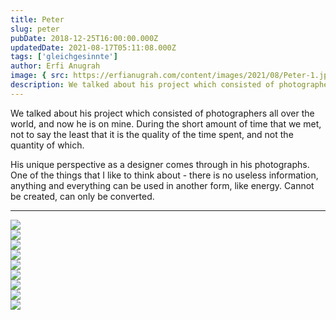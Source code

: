 ```yaml
---
title: Peter
slug: peter
pubDate: 2018-12-25T16:00:00.000Z
updatedDate: 2021-08-17T05:11:08.000Z
tags: ['gleichgesinnte']
author: Erfi Anugrah
image: { src: https://erfianugrah.com/content/images/2021/08/Peter-1.jpg, alt: peter-1 }
description: We talked about his project which consisted of photographers all over the world, and now he is on mine. During the short amount of time that we met, not to say the least that it is the quality of the time spent, and not the quantity of which.
---
```


We talked about his project which consisted of photographers all over the world, and now he is on mine. During the short amount of time that we met, not to say the least that it is the quality of the time spent, and not the quantity of which.

His unique perspective as a designer comes through in his photographs. One of the things that I like to think about - there is no useless information, anything and everything can be used in another form, like energy. Cannot be created, can only be converted.

---
<div class="grid grid-cols-1 sm:grid-cols-2 md:grid-cols-3 lg:grid-cols-4 gap-4">
    <div class="col-span-1">
        <a href ="https://erfianugrah.com/content/images/2021/08/Peter-1.jpg" class="glightbox3" data-fslightbox="gallery">
            <img src="https://erfianugrah.com/content/images/2021/08/Peter-1.jpg" />
        </a>
    </div>
    <div class="col-span-1">
        <a href ="https://erfianugrah.com/content/images/2021/08/Peter-2.jpg" class="glightbox3" data-fslightbox="gallery">
            <img src="https://erfianugrah.com/content/images/2021/08/Peter-2.jpg" />
        </a>
    </div>
    <div class="col-span-1">
        <a href ="https://erfianugrah.com/content/images/2021/08/Peter-3.jpg" class="glightbox3" data-fslightbox="gallery">
            <img src="https://erfianugrah.com/content/images/2021/08/Peter-3.jpg" />
        </a>
    </div>
    <div class="col-span-1">
        <a href ="https://erfianugrah.com/content/images/2021/08/Peter-5.jpg" class="glightbox3" data-fslightbox="gallery">
            <img src="https://erfianugrah.com/content/images/2021/08/Peter-5.jpg" />
        </a>
    </div>
    <div class="col-span-1">
        <a href ="https://erfianugrah.com/content/images/2021/08/Peter-9.jpg" class="glightbox3" data-fslightbox="gallery">
            <img src="https://erfianugrah.com/content/images/2021/08/Peter-9.jpg" />
        </a>
    </div>
    <div class="col-span-1">
        <a href ="https://erfianugrah.com/content/images/2021/08/Peter-4-2.jpg" class="glightbox3" data-fslightbox="gallery">
            <img src="https://erfianugrah.com/content/images/2021/08/Peter-4-2.jpg" />
        </a>
    </div>
    <div class="col-span-1">
        <a href ="https://erfianugrah.com/content/images/2021/08/Peter-6-1.jpg" class="glightbox3" data-fslightbox="gallery">
            <img src="https://erfianugrah.com/content/images/2021/08/Peter-6-1.jpg" />
        </a>
    </div>
    <div class="col-span-1">
        <a href ="https://erfianugrah.com/content/images/2021/08/Peter-7-1.jpg" class="glightbox3" data-fslightbox="gallery">
            <img src="https://erfianugrah.com/content/images/2021/08/Peter-7-1.jpg" />
        </a>
    </div>
    <div class="col-span-1">
        <a href ="https://erfianugrah.com/content/images/2021/08/Peter-8-1.jpg" class="glightbox3" data-fslightbox="gallery">
            <img src="https://erfianugrah.com/content/images/2021/08/Peter-8-1.jpg" />
        </a>
    </div>
</div>